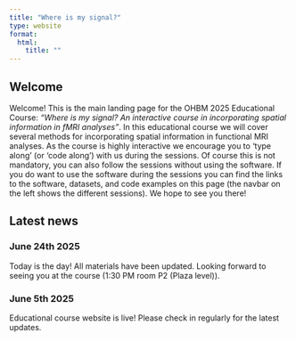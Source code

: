 ```yaml
---
title: "Where is my signal?"
type: website
format:
  html:
    title: ""
---
```


## Welcome

Welcome! This is the main landing page for the OHBM 2025 Educational Course: *"Where is my signal? An interactive course in incorporating spatial information in fMRI analyses"*. In this educational course we will cover several methods for incorporating spatial information in functional MRI analyses. As the course is highly interactive we encourage you to 'type along' (or 'code along') with us during the sessions. Of course this is not mandatory, you can also follow the sessions without using the software. If you do want to use the software during the sessions you can find the links to the software, datasets, and code examples on this page (the navbar on the left shows the different sessions). We hope to see you there!

## Latest news

### June 24th 2025 

Today is the day! All materials have been updated. Looking forward to seeing you at the course (1:30 PM room P2 (Plaza level)).


### June 5th 2025 

Educational course website is live! Please check in regularly for the latest updates.

